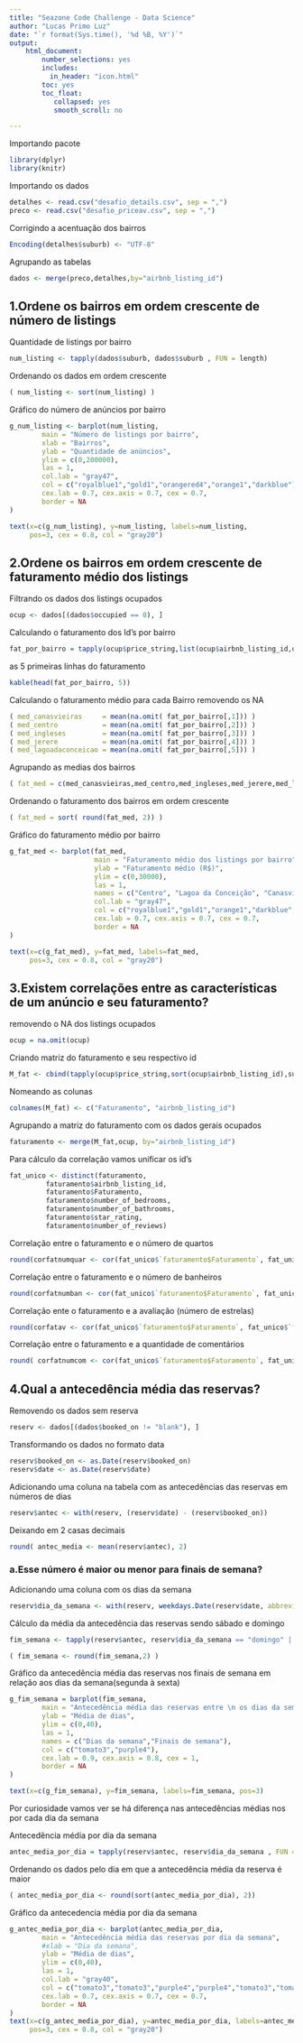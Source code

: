 ---
title: "Seazone Code Challenge - Data Science"
author: "Lucas Primo Luz"
date: "`r format(Sys.time(), '%d %B, %Y')`"
output: 
    html_document:
        number_selections: yes
        includes:
          in_header: "icon.html"
        toc: yes
        toc_float:
           collapsed: yes
           smooth_scroll: no

---

Importando pacote
```{r, warning=FALSE, message=FALSE}
library(dplyr)
library(knitr)
```

Importando os dados

```{r Importando os dados}
detalhes <- read.csv("desafio_details.csv", sep = ",")
preco <- read.csv("desafio_priceav.csv", sep = ",")
```

Corrigindo a acentuação dos bairros

```{r}

Encoding(detalhes$suburb) <- "UTF-8"

```

Agrupando as tabelas

```{r}

dados <- merge(preco,detalhes,by="airbnb_listing_id")

```


## 1.Ordene os bairros em ordem crescente de número de listings

Quantidade de listings por bairro

```{r}

num_listing <- tapply(dados$suburb, dados$suburb , FUN = length)

```

Ordenando os dados em ordem crescente

```{r}

( num_listing <- sort(num_listing) )

```

Gráfico do número de anúncios por bairro

```{r}

g_num_listing <- barplot(num_listing, 
        main = "Número de listings por bairro",
        xlab = "Bairros",
        ylab = "Quantidade de anúncios",
        ylim = c(0,200000),
        las = 1,
        col.lab = "gray47",
        col = c("royalblue1","gold1","orangered4","orange1","darkblue"),
        cex.lab = 0.7, cex.axis = 0.7, cex = 0.7,
        border = NA
)

text(x=c(g_num_listing), y=num_listing, labels=num_listing, 
     pos=3, cex = 0.8, col = "gray20")

```

## 2.Ordene os bairros em ordem crescente de faturamento médio dos listings

Filtrando os dados dos listings ocupados

```{r}

ocup <- dados[(dados$occupied == 0), ]


```

Calculando o faturamento dos Id's por bairro

```{r}

fat_por_bairro = tapply(ocup$price_string,list(ocup$airbnb_listing_id,ocup$suburb),sum)

```

as 5 primeiras linhas do faturamento

```{r}

kable(head(fat_por_bairro, 5))

```

Calculando o faturamento médio para cada Bairro removendo os NA

```{r}

( med_canasvieiras     = mean(na.omit( fat_por_bairro[,1])) )
( med_centro           = mean(na.omit( fat_por_bairro[,2])) )
( med_ingleses         = mean(na.omit( fat_por_bairro[,3])) )
( med_jerere           = mean(na.omit( fat_por_bairro[,4])) )
( med_lagoadaconceicao = mean(na.omit( fat_por_bairro[,5])) )

```

Agrupando as medias dos bairros

```{r}
( fat_med = c(med_canasvieiras,med_centro,med_ingleses,med_jerere,med_lagoadaconceicao) )

```

Ordenando o faturamento dos bairros em ordem crescente

```{r}
( fat_med = sort( round(fat_med, 2)) )

```

Gráfico do faturamento médio por bairro

```{r}

g_fat_med <- barplot(fat_med, 
                     main = "Faturamento médio dos listings por bairro",
                     ylab = "Faturamento médio (R$)",
                     ylim = c(0,30000),
                     las = 1,
                     names = c("Centro", "Lagoa da Conceição", "Canasvieiras", "Ingleses", "Jurerê"),
                     col.lab = "gray47",
                     col = c("royalblue1","gold1","orange1","darkblue","orangered4"),
                     cex.lab = 0.7, cex.axis = 0.7, cex = 0.7,
                     border = NA
)

text(x=c(g_fat_med), y=fat_med, labels=fat_med, 
     pos=3, cex = 0.8, col = "gray20")

```

## 3.Existem correlações entre as características de um anúncio e seu faturamento? 

removendo o NA dos listings ocupados

```{r}

ocup = na.omit(ocup)

```

Criando matriz do faturamento e seu respectivo id
```{r}
M_fat <- cbind(tapply(ocup$price_string,sort(ocup$airbnb_listing_id),sum),sort(unique(ocup$airbnb_listing_id)))

```

Nomeando as colunas

```{r}
colnames(M_fat) <- c("Faturamento", "airbnb_listing_id")

```

Agrupando a matriz do faturamento com os dados gerais ocupados

```{r}

faturamento <- merge(M_fat,ocup, by="airbnb_listing_id")
```

Para cálculo da correlação vamos unificar os id's

```{r}
fat_unico <- distinct(faturamento, 
         faturamento$airbnb_listing_id,
         faturamento$Faturamento,
         faturamento$number_of_bedrooms,
         faturamento$number_of_bathrooms,
         faturamento$star_rating,
         faturamento$number_of_reviews)

```


Correlação entre o faturamento e o número de quartos

```{r}

round(corfatnumquar <- cor(fat_unico$`faturamento$Faturamento`, fat_unico$`faturamento$number_of_bedrooms`), 2)

```

Correlação entre o faturamento e o número de banheiros

```{r}

round(corfatnumban <- cor(fat_unico$`faturamento$Faturamento`, fat_unico$`faturamento$number_of_bathrooms`), 2)

```

Correlação ente o faturamento e a avaliação (número de estrelas)

```{r}

round(corfatav <- cor(fat_unico$`faturamento$Faturamento`, fat_unico$`faturamento$star_rating`), 2)

```

Correlação entre o faturamento e a quantidade de comentários

```{r}

round( corfatnumcom <- cor(fat_unico$`faturamento$Faturamento`, fat_unico$`faturamento$number_of_reviews`), 2)

```

## 4.Qual a antecedência média das reservas?

Removendo os dados sem reserva

```{r}

reserv <- dados[(dados$booked_on != "blank"), ]

```

Transformando os dados no formato data

```{r}

reserv$booked_on <- as.Date(reserv$booked_on)
reserv$date <- as.Date(reserv$date)

```

Adicionando uma coluna na tabela com as antecedências das reservas em números de dias

```{r}

reserv$antec <- with(reserv, (reserv$date) - (reserv$booked_on))

```

Deixando em 2 casas decimais

```{r}

round( antec_media <- mean(reserv$antec), 2)

```

### a.Esse número é maior ou menor para finais de semana?


Adicionando uma coluna com os dias da semana

```{r}

reserv$dia_da_semana <- with(reserv, weekdays.Date(reserv$date, abbreviate = FALSE))

```

Cálculo da média da antecedência das reservas sendo sábado e domingo

```{r}

fim_semana <- tapply(reserv$antec, reserv$dia_da_semana == "domingo" | reserv$dia_da_semana == "sábado", mean)

```

```{r}

( fim_semana <- round(fim_semana,2) )

```

Gráfico da antecedência média das reservas nos finais de semana em relação aos dias da semana(segunda à sexta)

```{r}

g_fim_semana = barplot(fim_semana, 
        main = "Antecedência média das reservas entre \n os dias da semana e finais de semana",
        ylab = "Média de dias",
        ylim = c(0,40),
        las = 1,
        names = c("Dias da semana","Finais de semana"),
        col = c("tomato3","purple4"),
        cex.lab = 0.9, cex.axis = 0.8, cex = 1,
        border = NA
)

text(x=c(g_fim_semana), y=fim_semana, labels=fim_semana, pos=3)

```

Por curiosidade vamos ver se há diferença nas antecedências médias nos por cada dia da semana

Antecedência média por dia da semana

```{r}

antec_media_por_dia = tapply(reserv$antec, reserv$dia_da_semana , FUN = mean)

```

Ordenando os dados pelo dia em que a antecedência média da reserva é maior

```{r}

( antec_media_por_dia <- round(sort(antec_media_por_dia), 2))

```

Gráfico da antecedencia média por dia da semana

```{r}

g_antec_media_por_dia <- barplot(antec_media_por_dia, 
        main = "Antecedência média das reservas por dia da semana",
        #xlab = "Dia da semana",
        ylab = "Média de dias",
        ylim = c(0,40),
        las = 1,
        col.lab = "gray40",
        col = c("tomato3","tomato3","purple4","purple4","tomato3","tomato3", "tomato3"),
        cex.lab = 0.7, cex.axis = 0.7, cex = 0.7,
        border = NA
)
text(x=c(g_antec_media_por_dia), y=antec_media_por_dia, labels=antec_media_por_dia, 
     pos=3, cex = 0.8, col = "gray20")

```

